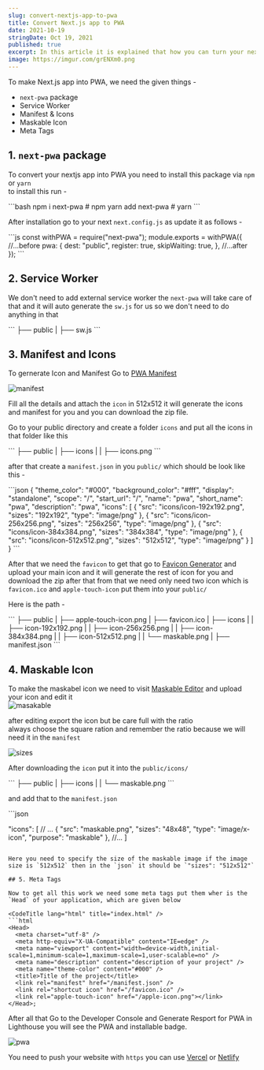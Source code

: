 ```yaml
---
slug: convert-nextjs-app-to-pwa
title: Convert Next.js app to PWA
date: 2021-10-19
stringDate: Oct 19, 2021
published: true
excerpt: In this article it is explained that how you can turn your next.js web app to Progressive Web App.
image: https://imgur.com/grENXm0.png
---
```


To make Next.js app into PWA, we need the given things -

- `next-pwa` package
- Service Worker
- Manifest & Icons
- Maskable Icon
- Meta Tags

## 1\. `next-pwa` package

To convert your nextjs app into PWA you need to install this package via `npm` or `yarn`  
to install this run -

<CodeTitle lang="bash" title="bash" />
```bash 
npm i next-pwa # npm 
yarn add next-pwa # yarn
```

After installation go to your next `next.config.js` as update it as follows -

<CodeTitle lang="js" title="next.config.js" />
```js
const withPWA = require("next-pwa");
module.exports = withPWA({
  //...before
  pwa: {
    dest: "public",
    register: true,
    skipWaiting: true,
  },
  //...after
});
```

## 2\. Service Worker

We don't need to add external service worker the `next-pwa` will take care of that and it will auto generate the `sw.js` for us so we don't need to do anything in that

<CodeTitle title="directory" />
``` 
├── public
|  ├── sw.js
```

## 3\. Manifest and Icons

To gernerate Icon and Manifest Go to [PWA Manifest](https://www.simicart.com/manifest-generator.html/)

![manifest](https://i.imgur.com/ILwfs0f.png)

Fill all the details and attach the `icon` in 512x512 it will generate the icons and manifest for you and you can download the zip file.

Go to your public directory and create a folder `icons` and put all the icons in that folder like this

<CodeTitle title="directory" />
``` 
├── public
|  ├── icons
|  |  ├── icons.png
```

after that create a `manifest.json` in you `public/` which should be look like this -

<CodeTitle lang="json" title="manifest.json" />
```json
{
  "theme_color": "#000",
  "background_color": "#fff",
  "display": "standalone",
  "scope": "/",
  "start_url": "/",
  "name": "pwa",
  "short_name": "pwa",
  "description": "pwa",
  "icons": [
    {
      "src": "icons/icon-192x192.png",
      "sizes": "192x192",
      "type": "image/png"
    },
    {
      "src": "icons/icon-256x256.png",
      "sizes": "256x256",
      "type": "image/png"
    },
    {
      "src": "icons/icon-384x384.png",
      "sizes": "384x384",
      "type": "image/png"
    },
    {
      "src": "icons/icon-512x512.png",
      "sizes": "512x512",
      "type": "image/png"
    }
  ]
}
```

After that we need the `favicon` to get that go to [Favicon Generator](https://favicon.io/favicon-converter/) and upload your main icon and it will generate the rest of icon for you and download the zip after that from that we need only need two icon which is `favicon.ico` and `apple-touch-icon` put them into your `public/`

Here is the path -

<CodeTitle title="directory" />
``` 
├── public
|  ├── apple-touch-icon.png
|  ├── favicon.ico
|  ├── icons
|  |  ├── icon-192x192.png
|  |  ├── icon-256x256.png
|  |  ├── icon-384x384.png
|  |  ├── icon-512x512.png
|  |  └── maskable.png
|  ├── manifest.json
```

## 4. Maskable Icon

To make the maskabel icon we need to visit [Maskable Editor](https://maskable.app/editor) and upload your icon and edit it  
![masakable](https://i.imgur.com/WBk9a7y.png)

after editing export the icon but be care full with the ratio  
always choose the square ration and remember the ratio because we will need it in the `manifest`

![sizes](https://i.imgur.com/iAIctjQ.png)

After downloading the `icon` put it into the `public/icons/`

<CodeTitle title="directory" />
``` 
├── public
|  ├── icons
|  |  └── maskable.png
```

and add that to the `manifest.json`

<CodeTitle lang="json" title="manifest.json" />
```json

"icons": [
  // ...
  {
  "src": "maskable.png",
  "sizes": "48x48",
  "type": "image/x-icon",
  "purpose": "maskable"
  },
  //...
]
```

Here you need to specify the size of the maskable image if the image size is `512x512` then in the `json` it should be `"sizes": "512x512"`

## 5. Meta Tags

Now to get all this work we need some meta tags put them wher is the `Head` of your application, which are given below

<CodeTitle lang="html" title="index.html" />
```html
<Head>
  <meta charset="utf-8" />
  <meta http-equiv="X-UA-Compatible" content="IE=edge" />
  <meta name="viewport" content="width=device-width,initial-scale=1,minimum-scale=1,maximum-scale=1,user-scalable=no" />
  <meta name="description" content="description of your project" />
  <meta name="theme-color" content="#000" />
  <title>Title of the project</title>
  <link rel="manifest" href="/manifest.json" />
  <link rel="shortcut icon" href="/favicon.ico" />
  <link rel="apple-touch-icon" href="/apple-icon.png"></link>
</Head>;
```

After all that Go to the Developer Console and Generate Resport for PWA in Lighthouse you will see the PWA and installable badge.

![pwa](https://i.imgur.com/Txni6L6.png)

You need to push your website with `https` you can use [Vercel](https://vercel.com/) or [Netlify](https://www.netlify.com/)
